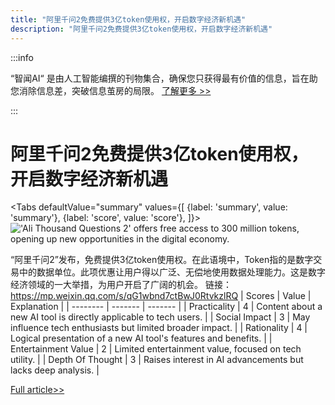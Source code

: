 ```yaml
---
title: "阿里千问2免费提供3亿token使用权，开启数字经济新机遇"
description: "阿里千问2免费提供3亿token使用权，开启数字经济新机遇"
---
```



:::info

“智闻AI“ 是由人工智能编撰的刊物集合，确保您只获得最有价值的信息，旨在助您消除信息差，突破信息茧房的局限。  [了解更多 >>](/)

:::

# 阿里千问2免费提供3亿token使用权，开启数字经济新机遇


<Tabs
	defaultValue="summary"
	values={[
	{label: 'summary', value: 'summary'},
	{label: 'score', value: 'score'},
]}>
<TabItem value="summary">
<img
  src="https://image.informedainews.com/2024/06/10/To-WBt-1717983415-0.jpg"
  alt="'Ali Thousand Questions 2' offers free access to 300 million tokens, opening up new opportunities in the digital economy."
/>



“阿里千问2”发布，免费提供3亿token使用权。在此语境中，Token指的是数字交易中的数据单位。此项优惠让用户得以广泛、无偿地使用数据处理能力。这是数字经济领域的一大举措，为用户开启了广阔的机会。
链接：https://mp.weixin.qq.com/s/qG1wbnd7ctBwJ0RtvkzlRQ
</TabItem>
<TabItem value="score">
	| Scores     | Value   | Explanation |
	| -------- | ------- | ------- |
	| Practicality  | 4    | Content about a new AI tool is directly applicable to tech users.    |
	| Social Impact | 3     | May influence tech enthusiasts but limited broader impact.    |
	| Rationality    | 4    | Logical presentation of a new AI tool's features and benefits.    |
	| Entertainment Value    | 2    | Limited entertainment value, focused on tech utility.    |
	| Depth Of Thought    | 3    | Raises interest in AI advancements but lacks deep analysis.    |
</TabItem>
</Tabs>

[Full article>>](https://x.com/oran_ge/status/1798876444971675690)
